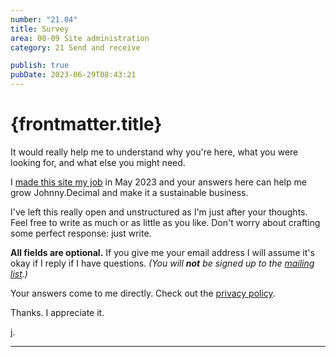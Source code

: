 ```yaml
---
number: "21.04"
title: Survey
area: 00-09 Site administration
category: 21 Send and receive

publish: true
pubDate: 2023-06-29T08:43:21
---
```



# {frontmatter.title}

It would really help me to understand why you're here, what you were looking for, and what else you might need.

I [made this site my job](/20-29-communication/22-blog/22.00.0003-i-quit-my-job/) in May 2023 and your answers here can help me grow Johnny.Decimal and make it a sustainable business.

I've left this really open and unstructured as I'm just after your thoughts. Feel free to write as much or as little as you like. Don't worry about crafting some perfect response: just write.

**All fields are optional.** If you give me your email address I will assume it's okay if I reply if I have questions. _(You will **not** be signed up to the [mailing list](/20-29-communication/21-send-and-receive/21.02-mailing-list/).)_

Your answers come to me directly. Check out the [privacy policy](/00-09-site-administration/01-about/01.03-privacy/#survey-responses).

Thanks. I appreciate it.

j.

---

<Survey />
